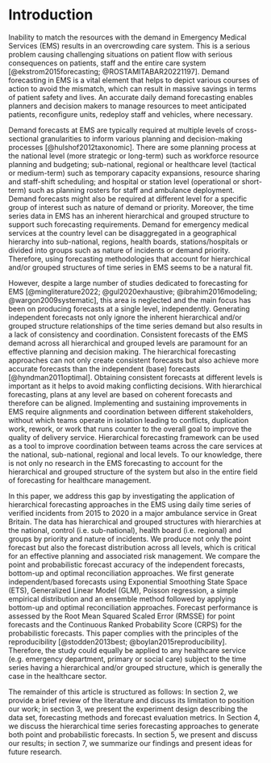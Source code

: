 # Introduction {#sec-intro}

Inability to match the resources with the demand in Emergency Medical Services (EMS) results in an overcrowding care system. This is a serious problem causing challenging situations on patient flow with serious consequences on patients, staff and the entire care system [@ekstrom2015forecasting; @ROSTAMITABAR20221197]. Demand forecasting in EMS is a vital element that helps to depict various courses of action to avoid the mismatch, which can result in massive savings in terms of patient safety and lives. An accurate daily demand forecasting enables planners and decision makers to manage resources to meet anticipated patients, reconfigure units, redeploy staff and vehicles, where necessary. 

Demand forecasts at EMS are typically required at multiple levels of cross-sectional granularities to inform various planning and decision-making processes [@hulshof2012taxonomic]. There are some planning process at the national level (more strategic or long-term) such as workforce resource planning and budgeting; sub-national, regional or healthcare level (tactical or medium-term) such as temporary capacity expansions, resource sharing and staff-shift scheduling; and hospital or station level (operational or short-term) such as planning rosters for staff and ambulance deployment. Demand forecasts might also be required at different level for a specific group of interest such as nature of demand or priority. Moreover, the time series data in EMS has an inherent hierarchical and grouped structure to support such forecasting requirements. Demand for emergency medical services at the country level can be disaggregated in a geographical hierarchy into sub-national, regions, health boards, stations/hospitals or divided into groups such as nature of incidents or demand priority. Therefore, using forecasting methodologies that account for hierarchical and/or grouped structures of time series in EMS seems to be a natural fit. 

However, despite a large number of studies dedicated to forecasting for EMS [@mingliterature2022; @gul2020exhaustive; @ibrahim2016modeling; @wargon2009systematic], this area is neglected and the main focus has been on producing forecasts at a single level, independently. Generating independent forecasts not only ignore the inherent hierarchical and/or grouped structure relationships of the time series demand but also results in a lack of consistency and coordination. Consistent forecasts of the EMS demand across all hierarchical and grouped levels are paramount for an effective planning and decision making. The hierarchical forecasting approaches can not only create consistent forecasts but also achieve more accurate forecasts than the independent (base) forecasts [@hyndman2011optimal]. Obtaining consistent forecasts at different levels is important as it helps to avoid making conflicting decisions. With hierarchical forecasting, plans at any level are based on coherent forecasts and therefore can be aligned. Implementing and sustaining improvements in EMS require alignments and coordination between different stakeholders, without which teams operate in isolation leading to conflicts, duplication work, rework, or work that runs counter to the overall goal to improve the quality of delivery service. Hierarchical forecasting framework can be used as a tool to improve coordination between teams across the care services at the national, sub-national, regional and local levels. To our knowledge, there is not only no research in the EMS forecasting to account for the hierarchical and grouped structure of the system but also in the entire field of forecasting for healthcare management.

In this paper, we address this gap by investigating the application of  hierarchical forecasting approaches in the EMS using daily time series of verified incidents from 2015 to 2020 in a major ambulance service in Great Britain. The data has hierarchical and grouped structures with hierarchies at the national, control (i.e. sub-national), health board (i.e. regional) and groups by priority and nature of incidents. We produce not only the point forecast but also the forecast distribution across all levels, which is critical for an effective planning and associated risk management. We compare the point and probabilistic forecast accuracy of the independent forecasts, bottom-up and optimal reconciliation approaches. We first generate independent/based forecasts using Exponential Smoothing State Space (ETS),  Generalized Linear Model (GLM), Poisson regression, a simple empirical distribution and an ensemble method followed by applying bottom-up and optimal reconciliation approaches. Forecast performance is assessed by the Root Mean Squared Scaled Error (RMSSE) for point forecasts and the Continuous Ranked Probability Score (CRPS) for the probabilistic forecasts.
This paper complies with the principles of the reproducibility  [@stodden2013best; @boylan2015reproducibility]. Therefore, the study could equally be applied to any healthcare service (e.g. emergency department, primary or social care) subject to the time series having a hierarchical and/or grouped structure, which is generally the case in the healthcare sector.

The remainder of this article is structured as follows: In section 2, we provide a brief review of the literature and discuss its limitation to position our work; in section 3, we present the experiment design describing the data set, forecasting methods and forecast evaluation metrics. In Section 4, we discuss the hierarchical time series forecasting approaches to generate both point and probabilistic forecasts. In section 5, we present and discuss our results; in section 7, we summarize our findings and present ideas for future research.
